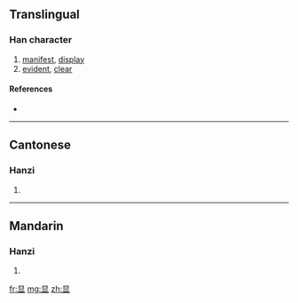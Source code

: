 {{also|顯}}
==Translingual==

===Han character===
{{Han char|rn=72|rad=日|as=05|sn=9|four=|canj=日廿金 (ATC)}}

# [[manifest]], [[display]]
# [[evident]], [[clear]]

====References====
* {{Han ref|kx=0494.181|hdz=21499.100|uh=663E|ud=26174}}

----

==Cantonese==

===Hanzi===
{{yue-hanzi|jyut=|y=hin2|tra=顯}}

# {{defn|Cantonese}}

----

==Mandarin==

===Hanzi===
{{cmn-hanzi|tra=顯|pin=[[xiǎn]] ([[xian3]])|wg=hsien<sup>3</sup>}}

# {{defn|Mandarin}}

[[fr:显]]
[[mg:显]]
[[zh:显]]